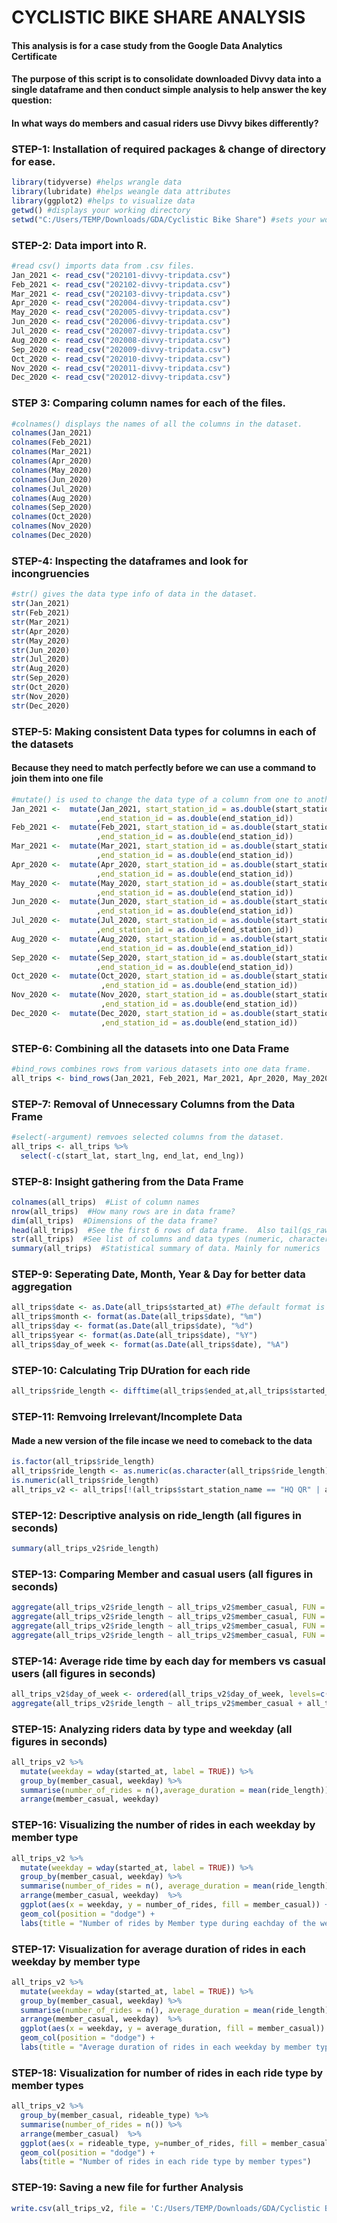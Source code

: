 # CYCLISTIC BIKE SHARE ANALYSIS #

#### This analysis is for a case study from the Google Data Analytics Certificate ####

#### The purpose of this script is to consolidate downloaded Divvy data into a single dataframe and then conduct simple analysis to help answer the key question: ####

#### In what ways do members and casual riders use Divvy bikes differently? ####

### STEP-1: Installation of required packages & change of directory for ease. ###
```{r Packages Installation & directory setting, message=FALSE, warning=FALSE, paged.print=FALSE}
library(tidyverse) #helps wrangle data
library(lubridate) #helps weangle data attributes
library(ggplot2) #helps to visualize data
getwd() #displays your working directory
setwd("C:/Users/TEMP/Downloads/GDA/Cyclistic Bike Share") #sets your working directory to simplify calls to data
```
### STEP-2: Data import into R. ###
```{r Data Import, message=FALSE, warning=FALSE, paged.print=FALSE}
#read csv() imports data from .csv files.
Jan_2021 <- read_csv("202101-divvy-tripdata.csv")
Feb_2021 <- read_csv("202102-divvy-tripdata.csv")
Mar_2021 <- read_csv("202103-divvy-tripdata.csv")
Apr_2020 <- read_csv("202004-divvy-tripdata.csv")
May_2020 <- read_csv("202005-divvy-tripdata.csv")
Jun_2020 <- read_csv("202006-divvy-tripdata.csv")
Jul_2020 <- read_csv("202007-divvy-tripdata.csv")
Aug_2020 <- read_csv("202008-divvy-tripdata.csv")
Sep_2020 <- read_csv("202009-divvy-tripdata.csv")
Oct_2020 <- read_csv("202010-divvy-tripdata.csv")
Nov_2020 <- read_csv("202011-divvy-tripdata.csv")
Dec_2020 <- read_csv("202012-divvy-tripdata.csv")
```
### STEP 3: Comparing column names for each of the files. ###
```{r Column Names Check, message=FALSE, warning=FALSE, paged.print=FALSE}
#colnames() displays the names of all the columns in the dataset.
colnames(Jan_2021)
colnames(Feb_2021)
colnames(Mar_2021)
colnames(Apr_2020)
colnames(May_2020)
colnames(Jun_2020)
colnames(Jul_2020)
colnames(Aug_2020)
colnames(Sep_2020)
colnames(Oct_2020)
colnames(Nov_2020)
colnames(Dec_2020)
```
### STEP-4: Inspecting the dataframes and look for incongruencies ###
```{r Data Frames Inspection, message=FALSE, warning=FALSE, paged.print=FALSE}
#str() gives the data type info of data in the dataset.
str(Jan_2021)
str(Feb_2021)
str(Mar_2021)
str(Apr_2020)
str(May_2020)
str(Jun_2020)
str(Jul_2020)
str(Aug_2020)
str(Sep_2020)
str(Oct_2020)
str(Nov_2020)
str(Dec_2020)
```
### STEP-5: Making consistent Data types for columns in each of the datasets ###
####  Because they need to match perfectly before we can use a command to join them into one file ####
```{r}
#mutate() is used to change the data type of a column from one to another.
Jan_2021 <-  mutate(Jan_2021, start_station_id = as.double(start_station_id)
                   ,end_station_id = as.double(end_station_id)) 
Feb_2021 <-  mutate(Feb_2021, start_station_id = as.double(start_station_id)
                   ,end_station_id = as.double(end_station_id)) 
Mar_2021 <-  mutate(Mar_2021, start_station_id = as.double(start_station_id)
                   ,end_station_id = as.double(end_station_id)) 
Apr_2020 <-  mutate(Apr_2020, start_station_id = as.double(start_station_id)
                   ,end_station_id = as.double(end_station_id))  
May_2020 <-  mutate(May_2020, start_station_id = as.double(start_station_id)
                   ,end_station_id = as.double(end_station_id))  
Jun_2020 <-  mutate(Jun_2020, start_station_id = as.double(start_station_id)
                   ,end_station_id = as.double(end_station_id)) 
Jul_2020 <-  mutate(Jul_2020, start_station_id = as.double(start_station_id)
                   ,end_station_id = as.double(end_station_id)) 
Aug_2020 <-  mutate(Aug_2020, start_station_id = as.double(start_station_id)
                   ,end_station_id = as.double(end_station_id)) 
Sep_2020 <-  mutate(Sep_2020, start_station_id = as.double(start_station_id)
                   ,end_station_id = as.double(end_station_id)) 
Oct_2020 <-  mutate(Oct_2020, start_station_id = as.double(start_station_id)
                    ,end_station_id = as.double(end_station_id))  
Nov_2020 <-  mutate(Nov_2020, start_station_id = as.double(start_station_id)
                    ,end_station_id = as.double(end_station_id))  
Dec_2020 <-  mutate(Dec_2020, start_station_id = as.double(start_station_id)
                    ,end_station_id = as.double(end_station_id))
```
### STEP-6: Combining all the datasets into one Data Frame ###
```{r}
#bind_rows combines rows from various datasets into one data frame.
all_trips <- bind_rows(Jan_2021, Feb_2021, Mar_2021, Apr_2020, May_2020, Jun_2020, Jul_2020, Aug_2020, Sep_2020, Oct_2020, Nov_2020, Dec_2020)
```
### STEP-7: Removal of Unnecessary Columns from the Data Frame ###
```{r}
#select(-argument) remvoes selected columns from the dataset.
all_trips <- all_trips %>%  
  select(-c(start_lat, start_lng, end_lat, end_lng))
```
### STEP-8: Insight gathering from the Data Frame ###
```{r}
colnames(all_trips)  #List of column names
nrow(all_trips)  #How many rows are in data frame?
dim(all_trips)  #Dimensions of the data frame?
head(all_trips)  #See the first 6 rows of data frame.  Also tail(qs_raw)
str(all_trips)  #See list of columns and data types (numeric, character, etc)
summary(all_trips)  #Statistical summary of data. Mainly for numerics
```
### STEP-9: Seperating Date, Month, Year & Day for better data aggregation ###
```{r}
all_trips$date <- as.Date(all_trips$started_at) #The default format is yyyy-mm-dd
all_trips$month <- format(as.Date(all_trips$date), "%m")
all_trips$day <- format(as.Date(all_trips$date), "%d")
all_trips$year <- format(as.Date(all_trips$date), "%Y")
all_trips$day_of_week <- format(as.Date(all_trips$date), "%A")
```
### STEP-10: Calculating Trip DUration for each ride ###
```{r}
all_trips$ride_length <- difftime(all_trips$ended_at,all_trips$started_at)
```
### STEP-11: Remvoing Irrelevant/Incomplete Data ###
#### Made a new version of the file incase we need to comeback to the data ####
```{r}
is.factor(all_trips$ride_length)
all_trips$ride_length <- as.numeric(as.character(all_trips$ride_length))
is.numeric(all_trips$ride_length)
all_trips_v2 <- all_trips[!(all_trips$start_station_name == "HQ QR" | all_trips$ride_length<0),]
```
### STEP-12: Descriptive analysis on ride_length (all figures in seconds) ###
```{r}
summary(all_trips_v2$ride_length)
```
### STEP-13: Comparing Member and casual users (all figures in seconds) ###
```{r}
aggregate(all_trips_v2$ride_length ~ all_trips_v2$member_casual, FUN = mean)
aggregate(all_trips_v2$ride_length ~ all_trips_v2$member_casual, FUN = median)
aggregate(all_trips_v2$ride_length ~ all_trips_v2$member_casual, FUN = max)
aggregate(all_trips_v2$ride_length ~ all_trips_v2$member_casual, FUN = min)
```
### STEP-14: Average ride time by each day for members vs casual users (all figures in seconds) ###
```{r}
all_trips_v2$day_of_week <- ordered(all_trips_v2$day_of_week, levels=c("Sunday", "Monday", "Tuesday", "Wednesday", "Thursday", "Friday", "Saturday"))
aggregate(all_trips_v2$ride_length ~ all_trips_v2$member_casual + all_trips_v2$day_of_week, FUN = mean)
```
### STEP-15: Analyzing riders data by type and weekday (all figures in seconds) ###
```{r}
all_trips_v2 %>%
  mutate(weekday = wday(started_at, label = TRUE)) %>%
  group_by(member_casual, weekday) %>%
  summarise(number_of_rides = n(),average_duration = mean(ride_length)) %>%
  arrange(member_casual, weekday)
```
### STEP-16: Visualizing the number of rides in each weekday by member type ###
```{r}
all_trips_v2 %>% 
  mutate(weekday = wday(started_at, label = TRUE)) %>% 
  group_by(member_casual, weekday) %>% 
  summarise(number_of_rides = n(), average_duration = mean(ride_length)) %>% 
  arrange(member_casual, weekday)  %>% 
  ggplot(aes(x = weekday, y = number_of_rides, fill = member_casual)) +
  geom_col(position = "dodge") +
  labs(title = "Number of rides by Member type during eachday of the week")
```
### STEP-17: Visualization for average duration of rides in each weekday by member type ###
```{r}
all_trips_v2 %>% 
  mutate(weekday = wday(started_at, label = TRUE)) %>% 
  group_by(member_casual, weekday) %>% 
  summarise(number_of_rides = n(), average_duration = mean(ride_length)) %>% 
  arrange(member_casual, weekday)  %>% 
  ggplot(aes(x = weekday, y = average_duration, fill = member_casual)) +
  geom_col(position = "dodge") +
  labs(title = "Average duration of rides in each weekday by member type")
```
### STEP-18: Visualization for number of rides in each ride type by member types ###
```{r}
all_trips_v2 %>% 
  group_by(member_casual, rideable_type) %>% 
  summarise(number_of_rides = n()) %>% 
  arrange(member_casual)  %>% 
  ggplot(aes(x = rideable_type, y=number_of_rides, fill = member_casual)) +
  geom_col(position = "dodge") +
  labs(title = "Number of rides in each ride type by member types")
```
### STEP-19: Saving a new file for further Analysis ###
```{r}
write.csv(all_trips_v2, file = 'C:/Users/TEMP/Downloads/GDA/Cyclistic Bike Share/avg_ride_length_1.csv')
```